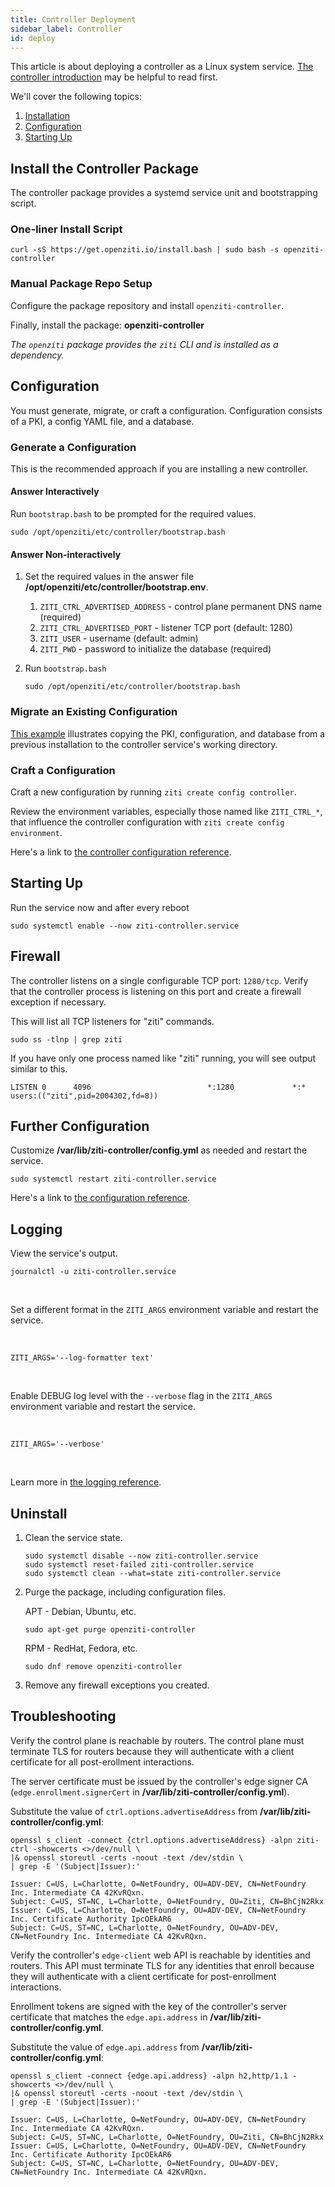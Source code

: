 ---
title: Controller Deployment
sidebar_label: Controller
id: deploy
---


This article is about deploying a controller as a Linux system service. [The controller introduction](/learn/introduction/03-components.mdx#controller) may be helpful to read first.

We'll cover the following topics:

1. [Installation](#install-the-controller-package)
1. [Configuration](#configuration)
1. [Starting Up](#starting-up)

## Install the Controller Package

The controller package provides a systemd service unit and bootstrapping script.

### One-liner Install Script

```text
curl -sS https://get.openziti.io/install.bash | sudo bash -s openziti-controller
```

### Manual Package Repo Setup

Configure the package repository and install `openziti-controller`.

<LinuxPackageRepo />

Finally, install the package: **openziti-controller**

*The `openziti` package provides the `ziti` CLI and is installed as a dependency.*

## Configuration

You must generate, migrate, or craft a configuration. Configuration consists of a PKI, a config YAML file, and a database.

### Generate a Configuration

This is the recommended approach if you are installing a new controller.

#### Answer Interactively

Run `bootstrap.bash` to be prompted for the required values.

```text
sudo /opt/openziti/etc/controller/bootstrap.bash
```

#### Answer Non-interactively

1. Set the required values in the answer file **/opt/openziti/etc/controller/bootstrap.env**.
    1. `ZITI_CTRL_ADVERTISED_ADDRESS` - control plane permanent DNS name (required)
    1. `ZITI_CTRL_ADVERTISED_PORT` - listener TCP port (default: 1280)
    1. `ZITI_USER` - username (default: admin)
    1. `ZITI_PWD` - password to initialize the database (required)
1. Run `bootstrap.bash`

    ```text
    sudo /opt/openziti/etc/controller/bootstrap.bash
    ```

### Migrate an Existing Configuration

[This example](./15-migrate.mdx) illustrates copying the PKI, configuration, and database from a previous installation to the controller service's working directory.

### Craft a Configuration

Craft a new configuration by running `ziti create config controller`.

Review the environment variables, especially those named like `ZITI_CTRL_*`, that influence the controller configuration with `ziti create config environment`.

Here's a link to [the controller configuration reference](/reference/30-configuration/controller.md).

## Starting Up

Run the service now and after every reboot

```text
sudo systemctl enable --now ziti-controller.service
```

## Firewall

The controller listens on a single configurable TCP port: `1280/tcp`. Verify that the controller process is listening on this port and create a firewall exception if necessary.

This will list all TCP listeners for "ziti" commands.

```text
sudo ss -tlnp | grep ziti
```

If you have only one process named like "ziti" running, you will see output similar to this.

```buttonless title="Output"
LISTEN 0      4096                          *:1280             *:*    users:(("ziti",pid=2004302,fd=8))
```

## Further Configuration

Customize **/var/lib/ziti-controller/config.yml** as needed and restart the service.

```text
sudo systemctl restart ziti-controller.service
```

Here's a link to [the configuration reference](/reference/30-configuration/controller.md).

## Logging

View the service's output.

```text
journalctl -u ziti-controller.service
```

<br />

<Tabs>

<TabItem value="goformats" label="Log Formats">

Set a different format in the `ZITI_ARGS` environment variable and restart the service.

<br />

```text title=/opt/openziti/etc/controller/service.env
ZITI_ARGS='--log-formatter text'
```

<br />

</TabItem>
<TabItem value="golevels" label="Log Levels">

Enable DEBUG log level with the `--verbose` flag in the `ZITI_ARGS` environment variable and restart the service.

<br />

```text title=/opt/openziti/etc/controller/service.env
ZITI_ARGS='--verbose'
```

</TabItem>
</Tabs>

<br />

Learn more in [the logging reference](/reference/40-logging.mdx).

## Uninstall

1. Clean the service state.

    ```text
    sudo systemctl disable --now ziti-controller.service
    sudo systemctl reset-failed ziti-controller.service
    sudo systemctl clean --what=state ziti-controller.service
    ```

1. Purge the package, including configuration files.

    APT - Debian, Ubuntu, etc.

    ```text
    sudo apt-get purge openziti-controller
    ```

    RPM - RedHat, Fedora, etc.

    ```text
    sudo dnf remove openziti-controller
    ```

1. Remove any firewall exceptions you created.

## Troubleshooting

Verify the control plane is reachable by routers. The control plane must terminate TLS for routers because they will authenticate with a client certificate for all post-erollment interactions.

The server certificate must be issued by the controller's edge signer CA (`edge.enrollment.signerCert` in **/var/lib/ziti-controller/config.yml**).

Substitute the value of `ctrl.options.advertiseAddress` from **/var/lib/ziti-controller/config.yml**:

```text
openssl s_client -connect {ctrl.options.advertiseAddress} -alpn ziti-ctrl -showcerts <>/dev/null \
|& openssl storeutl -certs -noout -text /dev/stdin \
| grep -E '(Subject|Issuer):'
```

```buttonless title="Output"
Issuer: C=US, L=Charlotte, O=NetFoundry, OU=ADV-DEV, CN=NetFoundry Inc. Intermediate CA 42KvRQxn.
Subject: C=US, ST=NC, L=Charlotte, O=NetFoundry, OU=Ziti, CN=BhCjN2Rkx
Issuer: C=US, L=Charlotte, O=NetFoundry, OU=ADV-DEV, CN=NetFoundry Inc. Certificate Authority IpcOEkAR6
Subject: C=US, ST=NC, L=Charlotte, O=NetFoundry, OU=ADV-DEV, CN=NetFoundry Inc. Intermediate CA 42KvRQxn.
```

Verify the controller's `edge-client` web API is reachable by identities and routers. This API must terminate TLS for any identities that enroll because they will authenticate with a client certificate for post-enrollment interactions.

Enrollment tokens are signed with the key of the controller's server certificate that matches the `edge.api.address` in **/var/lib/ziti-controller/config.yml**. 

Substitute the value of `edge.api.address` from **/var/lib/ziti-controller/config.yml**:

```text
openssl s_client -connect {edge.api.address} -alpn h2,http/1.1 -showcerts <>/dev/null \
|& openssl storeutl -certs -noout -text /dev/stdin \
| grep -E '(Subject|Issuer):'
```

```buttonless title="Output"
Issuer: C=US, L=Charlotte, O=NetFoundry, OU=ADV-DEV, CN=NetFoundry Inc. Intermediate CA 42KvRQxn.
Subject: C=US, ST=NC, L=Charlotte, O=NetFoundry, OU=Ziti, CN=BhCjN2Rkx
Issuer: C=US, L=Charlotte, O=NetFoundry, OU=ADV-DEV, CN=NetFoundry Inc. Certificate Authority IpcOEkAR6
Subject: C=US, ST=NC, L=Charlotte, O=NetFoundry, OU=ADV-DEV, CN=NetFoundry Inc. Intermediate CA 42KvRQxn.
```
